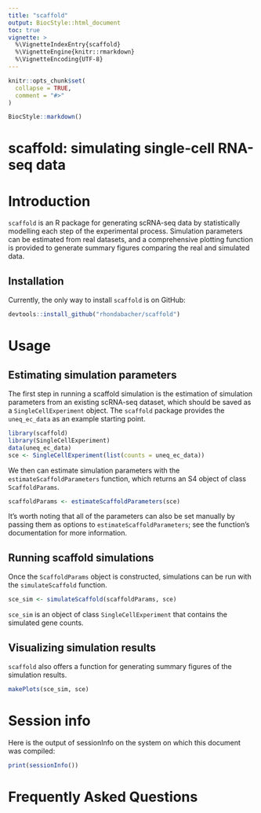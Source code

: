 ```yaml
---
title: "scaffold"
output: BiocStyle::html_document
toc: true
vignette: >
  %\VignetteIndexEntry{scaffold}
  %\VignetteEngine{knitr::rmarkdown}
  %\VignetteEncoding{UTF-8}
---
```


```r
knitr::opts_chunk$set(
  collapse = TRUE,
  comment = "#>"
)
```

```r
BiocStyle::markdown()
```

# scaffold: simulating single-cell RNA-seq data


# Introduction

`scaffold` is an R package for generating scRNA-seq data by
statistically modelling each step of the experimental
process. Simulation parameters can be estimated from real datasets,
and a comprehensive plotting function is provided to generate summary
figures comparing the real and simulated data.

## Installation

Currently, the only way to install `scaffold` is on GitHub:

```r
devtools::install_github("rhondabacher/scaffold")
```

# Usage

## Estimating simulation parameters

The first step in running a scaffold simulation is the estimation of
simulation parameters from an existing scRNA-seq dataset, which should be saved as a `SingleCellExperiment` object. The
`scaffold` package provides the `uneq_ec_data` as an example starting
point.

```r
library(scaffold)
library(SingleCellExperiment)
data(uneq_ec_data)
sce <- SingleCellExperiment(list(counts = uneq_ec_data))
```

We then can estimate simulation parameters with the
`estimateScaffoldParameters` function, which returns an S4 object of
class `ScaffoldParams`.

```r
scaffoldParams <- estimateScaffoldParameters(sce)
```

It's worth noting that all of the parameters can also be set manually
by passing them as options to `estimateScaffoldParameters`; see the
function's documentation for more information.

## Running scaffold simulations

Once the `ScaffoldParams` object is constructed, simulations can be
run with the `simulateScaffold` function.

```r
sce_sim <- simulateScaffold(scaffoldParams, sce)
```

`sce_sim` is an object of class `SingleCellExperiment` that
contains the simulated gene counts. 

## Visualizing simulation results

`scaffold` also offers a function for generating summary figures of
the simulation results.

```r
makePlots(sce_sim, sce)
```

# Session info

Here is the output of sessionInfo on the system on which this document was compiled:

```r
print(sessionInfo())
```

# Frequently Asked Questions
